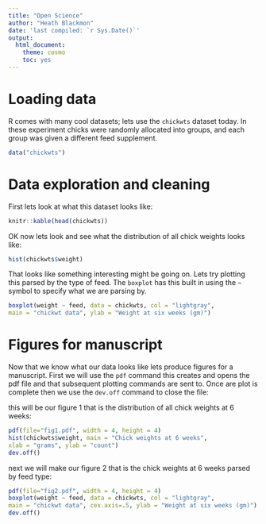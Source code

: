 ```yaml
---
title: "Open Science"
author: "Heath Blackmon"
date: 'last compiled: `r Sys.Date()`'
output:
  html_document:
    theme: cosmo
    toc: yes
---
```

# Loading data
R comes with many cool datasets; lets use the `chickwts` dataset today. In these experiment chicks were randomly allocated into groups, and each group was given a different feed supplement.
```r
data("chickwts")
```

# Data exploration and cleaning
First lets look at what this dataset looks like:
```r
knitr::kable(head(chickwts))
```

OK now lets look and see what the distribution of all chick weights looks like:
```r
hist(chickwts$weight)
```

That looks like something interesting might be going on. Lets try plotting this parsed by the type of feed. The `boxplot` has this built in using the `~` symbol to specify what we are parsing by. 
```r
boxplot(weight ~ feed, data = chickwts, col = "lightgray",
main = "chickwt data", ylab = "Weight at six weeks (gm)")
```

# Figures for manuscript
Now that we know what our data looks like lets produce figures for a manuscript. First we will use the `pdf` command this creates and opens the pdf file and that subsequent plotting commands are sent to. Once are plot is complete then we use the `dev.off` command to close the file:

this will be our figure 1 that is the distribution of all chick weights at 6 weeks:
```r
pdf(file="fig1.pdf", width = 4, height = 4)
hist(chickwts$weight, main = "Chick weights at 6 weeks",
xlab = "grams", ylab = "count")
dev.off()
```

next we will make our figure 2 that is the chick weights at 6 weeks parsed by feed type:
```r
pdf(file="fig2.pdf", width = 4, height = 4)
boxplot(weight ~ feed, data = chickwts, col = "lightgray",
main = "chickwt data", cex.axis=.5, ylab = "Weight at six weeks (gm)")
dev.off()
```